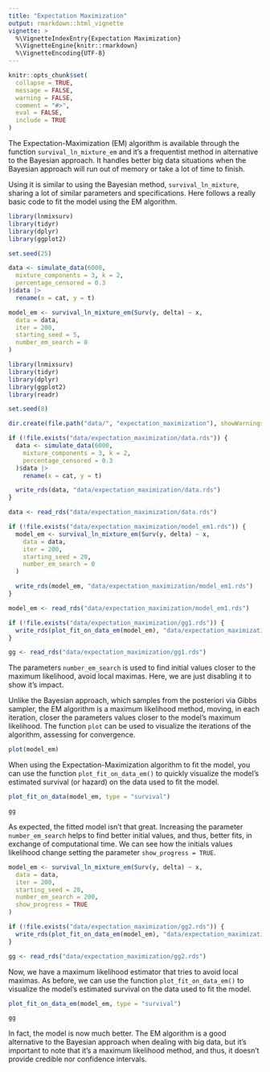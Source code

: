 ```yaml
---
title: "Expectation Maximization"
output: rmarkdown::html_vignette
vignette: >
  %\VignetteIndexEntry{Expectation Maximization}
  %\VignetteEngine{knitr::rmarkdown}
  %\VignetteEncoding{UTF-8}
---
```

  
```r
knitr::opts_chunk$set(
  collapse = TRUE,
  message = FALSE,
  warning = FALSE,
  comment = "#>",
  eval = FALSE,
  include = TRUE
)
```
  
The Expectation-Maximization (EM) algorithm is available through the function `survival_ln_mixture_em` and it's a frequentist method in alternative to the Bayesian approach. It handles better big data situations when the Bayesian approach will run out of memory or take a lot of time to finish.
  
Using it is similar to using the Bayesian method, `survival_ln_mixture`, sharing a lot of similar parameters and specifications. Here follows a really basic code to fit the model using the EM algorithm.
  
```r
library(lnmixsurv)
library(tidyr)
library(dplyr)
library(ggplot2)

set.seed(25)

data <- simulate_data(6000,
  mixture_components = 3, k = 2,
  percentage_censored = 0.3
)$data |>
  rename(x = cat, y = t)

model_em <- survival_ln_mixture_em(Surv(y, delta) ~ x,
  data = data,
  iter = 200,
  starting_seed = 5,
  number_em_search = 0
)
```

```r
library(lnmixsurv)
library(tidyr)
library(dplyr)
library(ggplot2)
library(readr)

set.seed(8)

dir.create(file.path("data/", "expectation_maximization"), showWarnings = FALSE)

if (!file.exists("data/expectation_maximization/data.rds")) {
  data <- simulate_data(6000,
    mixture_components = 3, k = 2,
    percentage_censored = 0.3
  )$data |>
    rename(x = cat, y = t)

  write_rds(data, "data/expectation_maximization/data.rds")
}

data <- read_rds("data/expectation_maximization/data.rds")

if (!file.exists("data/expectation_maximization/model_em1.rds")) {
  model_em <- survival_ln_mixture_em(Surv(y, delta) ~ x,
    data = data,
    iter = 200,
    starting_seed = 20,
    number_em_search = 0
  )

  write_rds(model_em, "data/expectation_maximization/model_em1.rds")
}

model_em <- read_rds("data/expectation_maximization/model_em1.rds")

if (!file.exists("data/expectation_maximization/gg1.rds")) {
  write_rds(plot_fit_on_data_em(model_em), "data/expectation_maximization/gg1.rds")
}

gg <- read_rds("data/expectation_maximization/gg1.rds")
```

The parameters `number_em_search` is used to find initial values closer to the maximum likelihood, avoid local maximas. Here, we are just disabling it to show it's impact.

Unlike the Bayesian approach, which samples from the posteriori via Gibbs sampler, the EM algorithm is a maximum likelihood method, moving, in each iteration, closer the parameters values closer to the model's maximum likelihood. The function `plot` can be used to visualize the iterations of the algorithm, assessing for convergence.

```r
plot(model_em)
```

When using the Expectation-Maximization algorithm to fit the model, you can use the function `plot_fit_on_data_em()` to quickly visualize the model's estimated survival (or hazard) on the data used to fit the model.

```r
plot_fit_on_data(model_em, type = "survival")
```

```r
gg
```

As expected, the fitted model isn't that great. Increasing the parameter `number_em_search` helps to find better initial values, and thus, better fits, in exchange of computational time. We can see how the initials values likelihood change setting the parameter `show_progress = TRUE`.

```r
model_em <- survival_ln_mixture_em(Surv(y, delta) ~ x,
  data = data,
  iter = 200,
  starting_seed = 20,
  number_em_search = 200,
  show_progress = TRUE
)
```

```r
if (!file.exists("data/expectation_maximization/gg2.rds")) {
  write_rds(plot_fit_on_data_em(model_em), "data/expectation_maximization/gg2.rds")
}

gg <- read_rds("data/expectation_maximization/gg2.rds")
```

Now, we have a maximum likelihood estimator that tries to avoid local maximas. As before, we can use the function `plot_fit_on_data_em()` to visualize the model's estimated survival on the data used to fit the model.

```r
plot_fit_on_data_em(model_em, type = "survival")
```

```r
gg
```

In fact, the model is now much better. The EM algorithm is a good alternative to the Bayesian approach when dealing with big data, but it's important to note that it's a maximum likelihood method, and thus, it doesn't provide credible nor confidence intervals.
